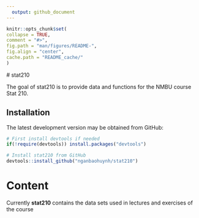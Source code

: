 ```yaml
---
  output: github_document
---
```


  <!-- README.md is generated from README.Rmd. Please edit that file -->

  ```r
knitr::opts_chunk$set(
  collapse = TRUE,
  comment = "#>",
  fig.path = "man/figures/README-",
  fig.align = "center",
  cache.path = "README_cache/"
)
```

  # stat210

  The goal of stat210 is to provide data and functions for the NMBU course Stat 210.

## Installation

The latest development version may be obtained from GitHub:

  ```r
# First install devtools if needed
if(!require(devtools)) install.packages("devtools")

# Install stat210 from GitHub
devtools::install_github("nganbaohuynh/stat210")
```
# Content

Currently **stat210** contains the data sets used in lectures and exercises of the course

